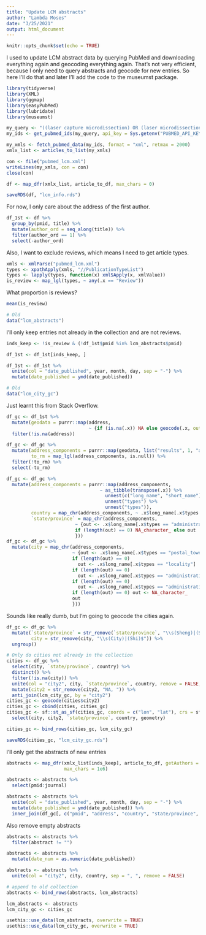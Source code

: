 ```yaml
---
title: "Update LCM abstracts"
author: "Lambda Moses"
date: "3/25/2021"
output: html_document
---
```


```r
knitr::opts_chunk$set(echo = TRUE)
```

I used to update LCM abstract data by querying PubMed and downloading everything again and geocoding everything again. That's not very efficient, because I only need to query abstracts and geocode for new entries. So here I'll do that and later I'll add the code to the museumst package.

```r
library(tidyverse)
library(XML)
library(ggmap)
library(easyPubMed)
library(lubridate)
library(museumst)
```

```r
my_query <- "((laser capture microdissection) OR (laser microdissection)) AND ((microarray) OR (transcriptome) OR (RNA-seq))"
my_ids <- get_pubmed_ids(my_query, api_key = Sys.getenv("PUBMED_API_KEY"))
```

```r
my_xmls <- fetch_pubmed_data(my_ids, format = "xml", retmax = 2000)
xmlx_list <- articles_to_list(my_xmls)
```

```r
con <- file("pubmed_lcm.xml")
writeLines(my_xmls, con = con)
close(con)
```

```r
df <- map_dfr(xmlx_list, article_to_df, max_chars = 0)
```

```r
saveRDS(df, "lcm_info.rds")
```

For now, I only care about the address of the first author.
```r
df_1st <- df %>% 
  group_by(pmid, title) %>% 
  mutate(author_ord = seq_along(title)) %>% 
  filter(author_ord == 1) %>% 
  select(-author_ord)
```

Also, I want to exclude reviews, which means I need to get article types.
```r
xmls <- xmlParse("pubmed_lcm.xml")
types <- xpathApply(xmls, "//PublicationTypeList")
types <- lapply(types, function(x) xmlSApply(x, xmlValue))
is_review <- map_lgl(types, ~ any(.x == "Review"))
```

What proportion is reviews?
```r
mean(is_review)
```

```r
# Old
data("lcm_abstracts")
```

I'll only keep entries not already in the collection and are not reviews.
```r
inds_keep <- !is_review & (!df_1st$pmid %in% lcm_abstracts$pmid)
```

```r
df_1st <- df_1st[inds_keep, ]
```

```r
df_1st <- df_1st %>% 
  unite(col = "date_published", year, month, day, sep = "-") %>% 
  mutate(date_published = ymd(date_published))
```

```r
# Old
data("lcm_city_gc")
```

Just learnt this from Stack Overflow.
```r
df_gc <- df_1st %>% 
  mutate(geodata = purrr::map(address, 
                              ~ {if (is.na(.x)) NA else geocode(.x, output = "all")})) %>% 
  filter(!is.na(address))
```

```r
df_gc <- df_gc %>% 
  mutate(address_components = purrr::map(geodata, list("results", 1, "address_components")),
         to_rm = map_lgl(address_components, is.null)) %>% 
  filter(!to_rm) %>% 
  select(-to_rm)
```

```r
df_gc <- df_gc %>% 
  mutate(address_components = purrr::map(address_components, 
                                  ~ as_tibble(transpose(.x)) %>% 
                                    unnest(c("long_name", "short_name")) %>% 
                                    unnest("types") %>% 
                                    unnest("types")),
         country = map_chr(address_components, ~ .x$long_name[.x$types == "country"]),
         `state/province` = map_chr(address_components, 
                         ~ {out <- .x$long_name[.x$types == "administrative_area_level_1"]
                         if (length(out) == 0) NA_character_ else out
                         }))
df_gc <- df_gc %>% 
  mutate(city = map_chr(address_components, 
                        ~ {out <- .x$long_name[.x$types == "postal_town"]
                        if (length(out) == 0)
                          out <- .x$long_name[.x$types == "locality"]
                        if (length(out) == 0) 
                          out <- .x$long_name[.x$types == "administrative_area_level_2"]
                        if (length(out) == 0)
                          out <- .x$long_name[.x$types == "administrative_area_level_1"]
                        if (length(out) == 0) out <- NA_character_
                        out
                        }))
```

Sounds like really dumb, but I'm going to geocode the cities again. 

```r
df_gc <- df_gc %>% 
  mutate(`state/province` = str_remove(`state/province`, "\\s(Sheng)|(Shi)$"),
         city = str_remove(city, "\\s(City)|(Shi)$")) %>% 
  ungroup()
```

```r
# Only do cities not already in the collection
cities <- df_gc %>%
  select(city, `state/province`, country) %>%
  distinct() %>%
  filter(!is.na(city)) %>%
  unite(col = "city2", city, `state/province`, country, remove = FALSE, sep = ", ") %>%
  mutate(city2 = str_remove(city2, "NA, ")) %>% 
  anti_join(lcm_city_gc, by = "city2")
cities_gc <- geocode(cities$city2)
cities_gc <- cbind(cities, cities_gc)
cities_gc <- sf::st_as_sf(cities_gc, coords = c("lon", "lat"), crs = sf::st_crs(4326)) %>%
  select(city, city2, `state/province`, country, geometry)
```

```r
cities_gc <- bind_rows(cities_gc, lcm_city_gc)
```

```r
saveRDS(cities_gc, "lcm_city_gc.rds")
```

I'll only get the abstracts of new entries
```r
abstracts <- map_dfr(xmlx_list[inds_keep], article_to_df, getAuthors = FALSE, 
                     max_chars = 1e6)
```

```r
abstracts <- abstracts %>% 
  select(pmid:journal)
```

```r
abstracts <- abstracts %>% 
  unite(col = "date_published", year, month, day, sep = "-") %>% 
  mutate(date_published = ymd(date_published)) %>% 
  inner_join(df_gc[, c("pmid", "address", "country", "state/province", "city")])
```

Also remove empty abstracts
```r
abstracts <- abstracts %>% 
  filter(abstract != "")
```

```r
abstracts <- abstracts %>% 
  mutate(date_num = as.numeric(date_published))
```

```r
abstracts <- abstracts %>% 
  unite(col = "city2", city, country, sep = ", ", remove = FALSE) 
```

```r
# append to old collection
abstracts <- bind_rows(abstracts, lcm_abstracts)
```

```r
lcm_abstracts <- abstracts
lcm_city_gc <- cities_gc
```

```r
usethis::use_data(lcm_abstracts, overwrite = TRUE)
usethis::use_data(lcm_city_gc, overwrite = TRUE)
```

